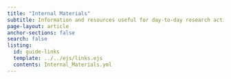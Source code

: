 ```yaml
---
title: "Internal Materials"
subtitle: Information and resources useful for day-to-day research activities in the Troutman Lab.
page-layout: article
anchor-sections: false
search: false
listing:
  id: guide-links
  template: ../../ejs/links.ejs
  contents: Internal_Materials.yml
---
```


::: {#guide-links .column-screen-inset-right style="max-width: 850px;"}
:::